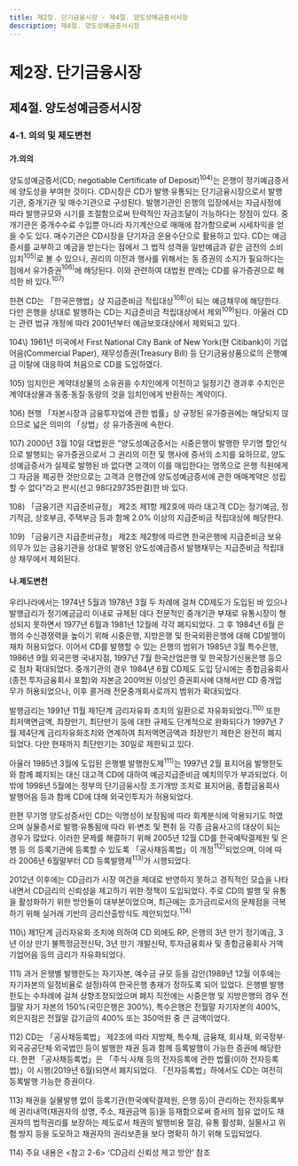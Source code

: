 ```yaml
---
title: 제2장. 단기금융시장 - 제4절. 양도성예금증서시장
description: 제4절. 양도성예금증서시장
---
```


# 제2장. 단기금융시장

## 제4절. 양도성예금증서시장

### 4-1. 의의 및 제도변천

#### 가.의의

양도성예금증서(CD; negotiable Certificate of Deposit)$^{104)}$는 은행이 정기예금증서에 양도성을 부여한 것이다. 
CD시장은 CD가 발행·유통되는 단기금융시장으로서 발행기관, 중개기관 및 매수기관으로 구성된다. 
발행기관인 은행의 입장에서는 자금사정에 따라 발행규모와 시기를 조절함으로써 탄력적인 자금조달이 가능하다는 장점이 있다. 
중개기관은 중개수수료 수입뿐 아니라 자기계산으로 매매에 참가함으로써 시세차익을 얻을 수도 있다. 
매수기관은 CD시장을 단기자금 운용수단으로 활용하고 있다.
CD는 예금증서를 교부하고 예금을 받는다는 점에서 그 법적 성격을 일반예금과 같은 금전의 소비임치$^{105)}$로 볼 수 있으나, 
권리의 이전과 행사를 위해서는 동 증권의 소지가 필요하다는 점에서 유가증권$^{106)}$에 해당된다. 이와 관련하여 대법원 판례는 CD를 유가증권으로 해석한 바 있다.$^{107)}$

한편 CD는 「한국은행법」상 지급준비금 적립대상$^{108)}$이 되는 예금채무에 해당한다. 
다만 은행을 상대로 발행하는 CD는 지급준비금 적립대상에서 제외$^{109)}$된다. 
아울러 CD는 관련 법규 개정에 따라 2001년부터 예금보호대상에서 제외되고 있다.


<GComment>
104\) 1961년 미국에서 First National City Bank of New York(현 Citibank)이 기업어음(Commercial Paper), 재무성증권(Treasury Bill) 등 단기금융상품으로의 은행예금 이탈에 대응하여 처음으로 CD를 도입하였다.

105\) 임치인은 계약대상물의 소유권을 수치인에게 이전하고 일정기간 경과후 수치인은 계약대상물과 동종·동질·동량의 것을 임치인에게 반환하는 계약이다.

106\) 현행 「자본시장과 금융투자업에 관한 법률」상 규정된 유가증권에는 해당되지 않으므로 넓은 의미의 「상법」상 유가증권에 속한다.

107\) 2000년 3월 10일 대법원은 “양도성예금증서는 시중은행이 발행한 무기명 할인식으로 발행되는 유가증권으로서 
그 권리의 이전 및 행사에 증서의 소지를 요하므로, 양도성예금증서가 실제로 발행된 바 없다면 고객이 이를 매입한다는 명목으로 
은행 직원에게 그 자금을 제공한 것만으로는 고객과 은행간에 양도성예금증서에 관한 매매계약은 성립할 수 없다”라고 판시(선고 98다29735판결)한 바 있다.

108\) 「금융기관 지급준비규정」 제2조 제1항 제2호에 따라 대고객 CD는 정기예금, 정기적금, 상호부금, 주택부금 등과 함께 2.0% 이상의 지급준비금 적립대상에 해당한다.

109\) 「금융기관 지급준비규정」 제2조 제2항에 따르면 한국은행에 지급준비금 보유의무가 있는 금융기관을 상대로 발행된 양도성예금증서 발행채무는 지급준비금 적립대상 채무에서 제외된다.
</GComment>

#### 나.제도변천

우리나라에서는 1974년 5월과 1978년 3월 두 차례에 걸쳐 CD제도가 도입된 바 있으나 발행금리가 정기예금금리 이내로 규제된 데다 
전문적인 중개기관 부재로 유통시장이 형성되지 못하면서 1977년 6월과 1981년 12월에 각각 폐지되었다. 
그 후 1984년 6월 은행의 수신경쟁력을 높이기 위해 시중은행, 지방은행 및 한국외환은행에 대해 CD발행이 재차 허용되었다. 
이어서 CD를 발행할 수 있는 은행의 범위가 1985년 3월 특수은행, 1986년 9월 외국은행 국내지점, 
1997년 7월 한국산업은행 및 한국장기신용은행 등으로 점차 확대되었다.
중개기관의 경우 1984년 6월 CD제도 도입 당시에는 종합금융회사(종전 투자금융회사 포함)와 자본금 200억원 이상인 증권회사에 대해서만 CD 중개업무가 허용되었으나, 
이후 콜거래 전문중개회사로까지 범위가 확대되었다.

발행금리는 1991년 11월 제1단계 금리자유화 조치의 일환으로 자유화되었다.$^{110)}$ 
또한 최저액면금액, 최장만기, 최단만기 등에 대한 규제도 단계적으로 완화되다가 1997년 7월 제4단계 금리자유화조치와 연계하여 최저액면금액과 최장만기 제한은 완전히 폐지되었다.
다만 현재까지 최단만기는 30일로 제한되고 있다.

아울러 1985년 3월에 도입된 은행별 발행한도제$^{111)}$는 1997년 2월 표지어음 발행한도와 함께 폐지되는 대신 대고객 CD에 대하여 예금지급준비금 예치의무가 부과되었다. 
이 밖에 1998년 5월에는 정부의 단기금융시장 조기개방 조치로 표지어음, 종합금융회사 발행어음 등과 함께 CD에 대해 외국인투자가 허용되었다.

한편 무기명 양도성증서인 CD는 익명성이 보장됨에 따라 회계분식에 악용되기도 하였으며 실물증서로 발행·유통됨에 따라 위·변조 및 편취 등 각종 금융사고의 대상이 되는 경우가 많았다.
이러한 문제를 해결하기 위해 2005년 12월 CD를 한국예탁결제원 및 은행 등 의 등록기관에 등록할 수 있도록 「공사채등록법」이 개정$^{112)}$되었으며, 이에 따라 2006년 6월말부터 CD 등록발행제$^{113)}$가 시행되었다.

2012년 이후에는 CD금리가 시장 여건을 제대로 반영하지 못하고 경직적인 모습을 나타내면서 CD금리의 신뢰성을 제고하기 위한 정책이 도입되었다. 
주로 CD의 발행 및 유통을 활성화하기 위한 방안들이 대부분이었으며, 최근에는 호가금리로서의 문제점을 극복하기 위해 실거래 기반의 금리산출방식도 제안되었다.$^{114)}$

<GCenterImg src ="/fm/t2-17.png" />
<GCenterImg src ="/fm/t2-17(2).png" caption="표2-17. CD시장 관련 제도 변천"/>

<GComment>
110\) 제1단계 금리자유화 조치에 의하여 CD 외에도 RP, 은행의 3년 만기 정기예금, 3년 이상 만기 불특정금전신탁, 3년 만기 개발신탁, 
투자금융회사 및 종합금융회사 거액기업어음 등의 금리가 자유화되었다.

111\) 과거 은행별 발행한도는 자기자본, 예수금 규모 등을 감안(1989년 12월 이후에는 자기자본의 일정비율로 설정)하여 한국은행 총재가 
정하도록 되어 있었다. 은행별 발행한도는 수차례에 걸쳐 상향조정되었으며 폐지 직전에는 시중은행 및 지방은행의 경우 전월말 자기 자본의 150%(국민은행은 300%), 
특수은행은 전월말 자기자본의 400%, 외은지점은 전월말 갑기금의 400% 또는 350억원 중 큰 금액이었다.

112\) CD는 「공사채등록법」 제2조에 따라 지방채, 특수채, 금융채, 회사채, 외국정부·외국공공단체·외국법인 등이 발행한 채권 등과 함께 
등록발행이 가능한 증권에 해당한다. 
한편 「공사채등록법」은 「주식·사채 등의 전자등록에 관한 법률(이하 전자등록법)」이 시행(2019년 6월)되면서 폐지되었다. 
「전자등록법」하에서도 CD는 여전히 등록발행 가능한 증권이다.

113\) 채권을 실물발행 없이 등록기관(한국예탁결제원, 은행 등)이 관리하는 전자등록부에 권리내역(채권자의 성명, 주소, 채권금액 등)을 
등재함으로써 증서의 점유 없이도 채권자의 법적권리를 보장하는 제도로서 채권의 발행비용 절감, 유통 활성화, 실물사고 위험 방지 등을
도모하고 채권자의 권리보존을 보다 명확히 하기 위해 도입되었다.

114\) 주요 내용은 \<참고 2-6\> ‘CD금리 신뢰성 제고 방안’ 참조
</GComment>

